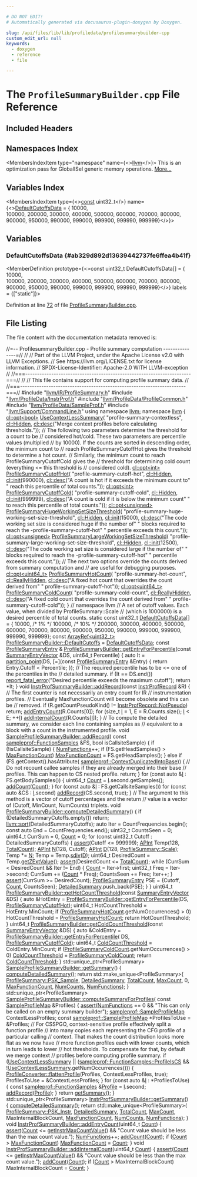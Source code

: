 ```yaml
---

# DO NOT EDIT!
# Automatically generated via docusaurus-plugin-doxygen by Doxygen.

slug: /api/files/lib/lib/profiledata/profilesummarybuilder-cpp
custom_edit_url: null
keywords:
  - doxygen
  - reference
  - file

---
```





# The `ProfileSummaryBuilder.cpp` File Reference

<DoxygenPage pluginConfig={pluginConfig}>



## Included Headers

<IncludesList>
<IncludesListItem
  filePath="llvm/IR/ProfileSummary.h"
  permalink="/docs/api/files/include/include/llvm/include/llvm/ir/profilesummary-h"
  isLocal="true" />
<IncludesListItem
  filePath="llvm/ProfileData/InstrProf.h"
  permalink="/docs/api/files/include/include/llvm/include/llvm/profiledata/instrprof-h"
  isLocal="true" />
<IncludesListItem
  filePath="llvm/ProfileData/ProfileCommon.h"
  permalink="/docs/api/files/include/include/llvm/include/llvm/profiledata/profilecommon-h"
  isLocal="true" />
<IncludesListItem
  filePath="llvm/ProfileData/SampleProf.h"
  permalink="/docs/api/files/include/include/llvm/include/llvm/profiledata/sampleprof-h"
  isLocal="true" />
<IncludesListItem
  filePath="llvm/Support/CommandLine.h"
  permalink="/docs/api/files/include/include/llvm/include/llvm/support/commandline-h"
  isLocal="true" />
</IncludesList>

## Namespaces Index

<MembersIndex>

<MembersIndexItem
  type="namespace"
  name={<><a href="/docs/api/namespaces/llvm">llvm</a></>}>
This is an optimization pass for GlobalISel generic memory operations. <a href="/docs/api/namespaces/llvm/#details">More...</a>
</MembersIndexItem>

</MembersIndex>

## Variables Index

<MembersIndex>

<MembersIndexItem
  type={<><a href="/docs/api/files/lib/lib/target/lib/target/aarch64/aarch64promoteconstant-cpp/#a90f8350fecae261c25be85d38b451bff">const</a> uint32&#95;t</>}
  name={<><a href="#ab329d892d13639442737fe6ffea4b41f">DefaultCutoffsData</a> = &#123;
    10000,  
    100000, 
    200000, 300000, 400000, 500000, 600000, 700000, 800000,
    900000, 950000, 990000, 999000, 999900, 999990, 999999&#125;</>}>
</MembersIndexItem>

</MembersIndex>


<SectionDefinition>

## Variables

### DefaultCutoffsData {#ab329d892d13639442737fe6ffea4b41f}

<MemberDefinition
  prototype={<>const uint32&#95;t DefaultCutoffsData&#91;&#93; = &#123;
    10000,  
    100000, 
    200000, 300000, 400000, 500000, 600000, 700000, 800000,
    900000, 950000, 990000, 999000, 999900, 999990, 999999&#125;</>}
  labels = {["static"]}>

Definition at line <a href="#l00072">72</a> of file <a href="/docs/api/files/lib/lib/profiledata/profilesummarybuilder-cpp">ProfileSummaryBuilder.cpp</a>.
</MemberDefinition>

</SectionDefinition>

## File Listing

The file content with the documentation metadata removed is:

<ProgramListing>

<Link id="l00001" /><CodeLine lineNumber="1"><Highlight kind="comment">//=-- ProfilesummaryBuilder.cpp - Profile summary computation ---------------=//</Highlight><Highlight kind="normal"></Highlight></CodeLine>
<Link id="l00002" /><CodeLine lineNumber="2"><Highlight kind="normal"></Highlight><Highlight kind="comment">//</Highlight><Highlight kind="normal"></Highlight></CodeLine>
<Link id="l00003" /><CodeLine lineNumber="3"><Highlight kind="normal"></Highlight><Highlight kind="comment">// Part of the LLVM Project, under the Apache License v2.0 with LLVM Exceptions.</Highlight><Highlight kind="normal"></Highlight></CodeLine>
<Link id="l00004" /><CodeLine lineNumber="4"><Highlight kind="normal"></Highlight><Highlight kind="comment">// See https://llvm.org/LICENSE.txt for license information.</Highlight><Highlight kind="normal"></Highlight></CodeLine>
<Link id="l00005" /><CodeLine lineNumber="5"><Highlight kind="normal"></Highlight><Highlight kind="comment">// SPDX-License-Identifier: Apache-2.0 WITH LLVM-exception</Highlight><Highlight kind="normal"></Highlight></CodeLine>
<Link id="l00006" /><CodeLine lineNumber="6"><Highlight kind="normal"></Highlight><Highlight kind="comment">//</Highlight><Highlight kind="normal"></Highlight></CodeLine>
<Link id="l00007" /><CodeLine lineNumber="7"><Highlight kind="normal"></Highlight><Highlight kind="comment">//===----------------------------------------------------------------------===//</Highlight><Highlight kind="normal"></Highlight></CodeLine>
<Link id="l00008" /><CodeLine lineNumber="8"><Highlight kind="normal"></Highlight><Highlight kind="comment">//</Highlight><Highlight kind="normal"></Highlight></CodeLine>
<Link id="l00009" /><CodeLine lineNumber="9"><Highlight kind="normal"></Highlight><Highlight kind="comment">// This file contains support for computing profile summary data.</Highlight><Highlight kind="normal"></Highlight></CodeLine>
<Link id="l00010" /><CodeLine lineNumber="10"><Highlight kind="normal"></Highlight><Highlight kind="comment">//</Highlight><Highlight kind="normal"></Highlight></CodeLine>
<Link id="l00011" /><CodeLine lineNumber="11"><Highlight kind="normal"></Highlight><Highlight kind="comment">//===----------------------------------------------------------------------===//</Highlight><Highlight kind="normal"></Highlight></CodeLine>
<Link id="l00012" /><CodeLine lineNumber="12"><Highlight kind="normal"></Highlight></CodeLine>
<Link id="l00013" /><CodeLine lineNumber="13"><Highlight kind="normal"></Highlight><Highlight kind="preprocessor">#include &quot;<a href="/docs/api/files/include/include/llvm/include/llvm/ir/profilesummary-h">llvm/IR/ProfileSummary.h</a>&quot;</Highlight><Highlight kind="normal"></Highlight></CodeLine>
<Link id="l00014" /><CodeLine lineNumber="14"><Highlight kind="normal"></Highlight><Highlight kind="preprocessor">#include &quot;<a href="/docs/api/files/include/include/llvm/include/llvm/profiledata/instrprof-h">llvm/ProfileData/InstrProf.h</a>&quot;</Highlight><Highlight kind="normal"></Highlight></CodeLine>
<Link id="l00015" /><CodeLine lineNumber="15"><Highlight kind="normal"></Highlight><Highlight kind="preprocessor">#include &quot;<a href="/docs/api/files/include/include/llvm/include/llvm/profiledata/profilecommon-h">llvm/ProfileData/ProfileCommon.h</a>&quot;</Highlight><Highlight kind="normal"></Highlight></CodeLine>
<Link id="l00016" /><CodeLine lineNumber="16"><Highlight kind="normal"></Highlight><Highlight kind="preprocessor">#include &quot;<a href="/docs/api/files/include/include/llvm/include/llvm/profiledata/sampleprof-h">llvm/ProfileData/SampleProf.h</a>&quot;</Highlight><Highlight kind="normal"></Highlight></CodeLine>
<Link id="l00017" /><CodeLine lineNumber="17"><Highlight kind="normal"></Highlight><Highlight kind="preprocessor">#include &quot;<a href="/docs/api/files/include/include/llvm/include/llvm/support/commandline-h">llvm/Support/CommandLine.h</a>&quot;</Highlight><Highlight kind="normal"></Highlight></CodeLine>
<Link id="l00018" /><CodeLine lineNumber="18"><Highlight kind="normal"></Highlight></CodeLine>
<Link id="l00019" /><CodeLine lineNumber="19"><Highlight kind="normal"></Highlight><Highlight kind="keyword">using namespace </Highlight><Highlight kind="normal"><a href="/docs/api/namespaces/llvm">llvm</a>;</Highlight></CodeLine>
<Link id="l00020" /><CodeLine lineNumber="20"><Highlight kind="normal"></Highlight></CodeLine>
<Link id="l00021" /><CodeLine lineNumber="21"><Highlight kind="normal"></Highlight><Highlight kind="keyword">namespace </Highlight><Highlight kind="normal"><a href="/docs/api/namespaces/llvm">llvm</a> &#123;</Highlight></CodeLine>
<Link id="l00022" /><CodeLine lineNumber="22" lineLink="/docs/api/namespaces/llvm/#a458fc8fa8cab5ca0d9abc08bf1c6ff89"><Highlight kind="normal"><a href="/docs/api/classes/llvm/cl/opt">cl::opt&lt;bool&gt;</a> <a href="/docs/api/namespaces/llvm/#a37af40e7dd3519c08eae50c32e923b36">UseContextLessSummary</a>(</Highlight></CodeLine>
<Link id="l00023" /><CodeLine lineNumber="23"><Highlight kind="normal">    </Highlight><Highlight kind="stringliteral">&quot;profile-summary-contextless&quot;</Highlight><Highlight kind="normal">, <a href="/docs/api/namespaces/llvm/cl/#a68075925a54790e71ca790e1d4f21a40a263ac008d8d31f13ce460395fc4cf7e6">cl::Hidden</a>,</Highlight></CodeLine>
<Link id="l00024" /><CodeLine lineNumber="24"><Highlight kind="normal">    <a href="/docs/api/structs/llvm/cl/desc">cl::desc</a>(</Highlight><Highlight kind="stringliteral">&quot;Merge context profiles before calculating thresholds.&quot;</Highlight><Highlight kind="normal">));</Highlight></CodeLine>
<Link id="l00025" /><CodeLine lineNumber="25"><Highlight kind="normal"></Highlight></CodeLine>
<Link id="l00026" /><CodeLine lineNumber="26"><Highlight kind="normal"></Highlight><Highlight kind="comment">// The following two parameters determine the threshold for a count to be</Highlight><Highlight kind="normal"></Highlight></CodeLine>
<Link id="l00027" /><CodeLine lineNumber="27"><Highlight kind="normal"></Highlight><Highlight kind="comment">// considered hot/cold. These two parameters are percentile values (multiplied</Highlight><Highlight kind="normal"></Highlight></CodeLine>
<Link id="l00028" /><CodeLine lineNumber="28"><Highlight kind="normal"></Highlight><Highlight kind="comment">// by 10000). If the counts are sorted in descending order, the minimum count to</Highlight><Highlight kind="normal"></Highlight></CodeLine>
<Link id="l00029" /><CodeLine lineNumber="29"><Highlight kind="normal"></Highlight><Highlight kind="comment">// reach ProfileSummaryCutoffHot gives the threshold to determine a hot count.</Highlight><Highlight kind="normal"></Highlight></CodeLine>
<Link id="l00030" /><CodeLine lineNumber="30"><Highlight kind="normal"></Highlight><Highlight kind="comment">// Similarly, the minimum count to reach ProfileSummaryCutoffCold gives the</Highlight><Highlight kind="normal"></Highlight></CodeLine>
<Link id="l00031" /><CodeLine lineNumber="31"><Highlight kind="normal"></Highlight><Highlight kind="comment">// threshold for determining cold count (everything &lt;= this threshold is</Highlight><Highlight kind="normal"></Highlight></CodeLine>
<Link id="l00032" /><CodeLine lineNumber="32"><Highlight kind="normal"></Highlight><Highlight kind="comment">// considered cold).</Highlight><Highlight kind="normal"></Highlight></CodeLine>
<Link id="l00033" /><CodeLine lineNumber="33" lineLink="/docs/api/namespaces/llvm/#a4365f905392c7a19b320a9ab246ef9f1"><Highlight kind="normal"><a href="/docs/api/classes/llvm/cl/opt">cl::opt&lt;int&gt;</a> <a href="/docs/api/namespaces/llvm/#ab8c5449d8525fb94dfca2cde6ae665d9">ProfileSummaryCutoffHot</a>(</Highlight></CodeLine>
<Link id="l00034" /><CodeLine lineNumber="34"><Highlight kind="normal">    </Highlight><Highlight kind="stringliteral">&quot;profile-summary-cutoff-hot&quot;</Highlight><Highlight kind="normal">, <a href="/docs/api/namespaces/llvm/cl/#a68075925a54790e71ca790e1d4f21a40a263ac008d8d31f13ce460395fc4cf7e6">cl::Hidden</a>, <a href="/docs/api/namespaces/llvm/cl/#ac12e6a8f3a1b511f0dee2ed6de0ae806">cl::init</a>(990000),</Highlight></CodeLine>
<Link id="l00035" /><CodeLine lineNumber="35"><Highlight kind="normal">    <a href="/docs/api/structs/llvm/cl/desc">cl::desc</a>(</Highlight><Highlight kind="stringliteral">&quot;A count is hot if it exceeds the minimum count to&quot;</Highlight><Highlight kind="normal"></Highlight></CodeLine>
<Link id="l00036" /><CodeLine lineNumber="36"><Highlight kind="normal">             </Highlight><Highlight kind="stringliteral">&quot; reach this percentile of total counts.&quot;</Highlight><Highlight kind="normal">));</Highlight></CodeLine>
<Link id="l00037" /><CodeLine lineNumber="37"><Highlight kind="normal"></Highlight></CodeLine>
<Link id="l00038" /><CodeLine lineNumber="38" lineLink="/docs/api/namespaces/llvm/#a1c7bdb668781153ca122b4d23e7d1405"><Highlight kind="normal"><a href="/docs/api/classes/llvm/cl/opt">cl::opt&lt;int&gt;</a> <a href="/docs/api/namespaces/llvm/#a9643b788b4bd56054af2148a53cafe0d">ProfileSummaryCutoffCold</a>(</Highlight></CodeLine>
<Link id="l00039" /><CodeLine lineNumber="39"><Highlight kind="normal">    </Highlight><Highlight kind="stringliteral">&quot;profile-summary-cutoff-cold&quot;</Highlight><Highlight kind="normal">, <a href="/docs/api/namespaces/llvm/cl/#a68075925a54790e71ca790e1d4f21a40a263ac008d8d31f13ce460395fc4cf7e6">cl::Hidden</a>, <a href="/docs/api/namespaces/llvm/cl/#ac12e6a8f3a1b511f0dee2ed6de0ae806">cl::init</a>(999999),</Highlight></CodeLine>
<Link id="l00040" /><CodeLine lineNumber="40"><Highlight kind="normal">    <a href="/docs/api/structs/llvm/cl/desc">cl::desc</a>(</Highlight><Highlight kind="stringliteral">&quot;A count is cold if it is below the minimum count&quot;</Highlight><Highlight kind="normal"></Highlight></CodeLine>
<Link id="l00041" /><CodeLine lineNumber="41"><Highlight kind="normal">             </Highlight><Highlight kind="stringliteral">&quot; to reach this percentile of total counts.&quot;</Highlight><Highlight kind="normal">));</Highlight></CodeLine>
<Link id="l00042" /><CodeLine lineNumber="42"><Highlight kind="normal"></Highlight></CodeLine>
<Link id="l00043" /><CodeLine lineNumber="43" lineLink="/docs/api/namespaces/llvm/#a0620022ae5ed9525caf91af8d71c10fa"><Highlight kind="normal"><a href="/docs/api/classes/llvm/cl/opt">cl::opt&lt;unsigned&gt;</a> <a href="/docs/api/namespaces/llvm/#af71f7934acd17c59c5109ec87400c57f">ProfileSummaryHugeWorkingSetSizeThreshold</a>(</Highlight></CodeLine>
<Link id="l00044" /><CodeLine lineNumber="44"><Highlight kind="normal">    </Highlight><Highlight kind="stringliteral">&quot;profile-summary-huge-working-set-size-threshold&quot;</Highlight><Highlight kind="normal">, <a href="/docs/api/namespaces/llvm/cl/#a68075925a54790e71ca790e1d4f21a40a263ac008d8d31f13ce460395fc4cf7e6">cl::Hidden</a>,</Highlight></CodeLine>
<Link id="l00045" /><CodeLine lineNumber="45"><Highlight kind="normal">    <a href="/docs/api/namespaces/llvm/cl/#ac12e6a8f3a1b511f0dee2ed6de0ae806">cl::init</a>(15000),</Highlight></CodeLine>
<Link id="l00046" /><CodeLine lineNumber="46"><Highlight kind="normal">    <a href="/docs/api/structs/llvm/cl/desc">cl::desc</a>(</Highlight><Highlight kind="stringliteral">&quot;The code working set size is considered huge if the number of&quot;</Highlight><Highlight kind="normal"></Highlight></CodeLine>
<Link id="l00047" /><CodeLine lineNumber="47"><Highlight kind="normal">             </Highlight><Highlight kind="stringliteral">&quot; blocks required to reach the -profile-summary-cutoff-hot&quot;</Highlight><Highlight kind="normal"></Highlight></CodeLine>
<Link id="l00048" /><CodeLine lineNumber="48"><Highlight kind="normal">             </Highlight><Highlight kind="stringliteral">&quot; percentile exceeds this count.&quot;</Highlight><Highlight kind="normal">));</Highlight></CodeLine>
<Link id="l00049" /><CodeLine lineNumber="49"><Highlight kind="normal"></Highlight></CodeLine>
<Link id="l00050" /><CodeLine lineNumber="50" lineLink="/docs/api/namespaces/llvm/#a0a61d2f1042f94ad728fcc8cd9ee8574"><Highlight kind="normal"><a href="/docs/api/classes/llvm/cl/opt">cl::opt&lt;unsigned&gt;</a> <a href="/docs/api/namespaces/llvm/#aa2411164bf7e25a140b5c29faa5c1a9f">ProfileSummaryLargeWorkingSetSizeThreshold</a>(</Highlight></CodeLine>
<Link id="l00051" /><CodeLine lineNumber="51"><Highlight kind="normal">    </Highlight><Highlight kind="stringliteral">&quot;profile-summary-large-working-set-size-threshold&quot;</Highlight><Highlight kind="normal">, <a href="/docs/api/namespaces/llvm/cl/#a68075925a54790e71ca790e1d4f21a40a263ac008d8d31f13ce460395fc4cf7e6">cl::Hidden</a>,</Highlight></CodeLine>
<Link id="l00052" /><CodeLine lineNumber="52"><Highlight kind="normal">    <a href="/docs/api/namespaces/llvm/cl/#ac12e6a8f3a1b511f0dee2ed6de0ae806">cl::init</a>(12500),</Highlight></CodeLine>
<Link id="l00053" /><CodeLine lineNumber="53"><Highlight kind="normal">    <a href="/docs/api/structs/llvm/cl/desc">cl::desc</a>(</Highlight><Highlight kind="stringliteral">&quot;The code working set size is considered large if the number of&quot;</Highlight><Highlight kind="normal"></Highlight></CodeLine>
<Link id="l00054" /><CodeLine lineNumber="54"><Highlight kind="normal">             </Highlight><Highlight kind="stringliteral">&quot; blocks required to reach the -profile-summary-cutoff-hot&quot;</Highlight><Highlight kind="normal"></Highlight></CodeLine>
<Link id="l00055" /><CodeLine lineNumber="55"><Highlight kind="normal">             </Highlight><Highlight kind="stringliteral">&quot; percentile exceeds this count.&quot;</Highlight><Highlight kind="normal">));</Highlight></CodeLine>
<Link id="l00056" /><CodeLine lineNumber="56"><Highlight kind="normal"></Highlight></CodeLine>
<Link id="l00057" /><CodeLine lineNumber="57"><Highlight kind="normal"></Highlight><Highlight kind="comment">// The next two options override the counts derived from summary computation and</Highlight><Highlight kind="normal"></Highlight></CodeLine>
<Link id="l00058" /><CodeLine lineNumber="58"><Highlight kind="normal"></Highlight><Highlight kind="comment">// are useful for debugging purposes.</Highlight><Highlight kind="normal"></Highlight></CodeLine>
<Link id="l00059" /><CodeLine lineNumber="59" lineLink="/docs/api/namespaces/llvm/#a0a8bca0c7579ad915dbdb5acd5f7df55"><Highlight kind="normal"><a href="/docs/api/classes/llvm/cl/opt">cl::opt&lt;uint64&#95;t&gt;</a> <a href="/docs/api/namespaces/llvm/#a25ffc729a5833631efdbd68b2b6ba6ff">ProfileSummaryHotCount</a>(</Highlight></CodeLine>
<Link id="l00060" /><CodeLine lineNumber="60"><Highlight kind="normal">    </Highlight><Highlight kind="stringliteral">&quot;profile-summary-hot-count&quot;</Highlight><Highlight kind="normal">, <a href="/docs/api/namespaces/llvm/cl/#a68075925a54790e71ca790e1d4f21a40ab81f279502bb9ca74e6629cfb62844be">cl::ReallyHidden</a>,</Highlight></CodeLine>
<Link id="l00061" /><CodeLine lineNumber="61"><Highlight kind="normal">    <a href="/docs/api/structs/llvm/cl/desc">cl::desc</a>(</Highlight><Highlight kind="stringliteral">&quot;A fixed hot count that overrides the count derived from&quot;</Highlight><Highlight kind="normal"></Highlight></CodeLine>
<Link id="l00062" /><CodeLine lineNumber="62"><Highlight kind="normal">             </Highlight><Highlight kind="stringliteral">&quot; profile-summary-cutoff-hot&quot;</Highlight><Highlight kind="normal">));</Highlight></CodeLine>
<Link id="l00063" /><CodeLine lineNumber="63"><Highlight kind="normal"></Highlight></CodeLine>
<Link id="l00064" /><CodeLine lineNumber="64" lineLink="/docs/api/namespaces/llvm/#a9af41f1f40ccb35992504a54147c7f78"><Highlight kind="normal"><a href="/docs/api/classes/llvm/cl/opt">cl::opt&lt;uint64&#95;t&gt;</a> <a href="/docs/api/namespaces/llvm/#a44e9929ed54f9a66fca59802c657c629">ProfileSummaryColdCount</a>(</Highlight></CodeLine>
<Link id="l00065" /><CodeLine lineNumber="65"><Highlight kind="normal">    </Highlight><Highlight kind="stringliteral">&quot;profile-summary-cold-count&quot;</Highlight><Highlight kind="normal">, <a href="/docs/api/namespaces/llvm/cl/#a68075925a54790e71ca790e1d4f21a40ab81f279502bb9ca74e6629cfb62844be">cl::ReallyHidden</a>,</Highlight></CodeLine>
<Link id="l00066" /><CodeLine lineNumber="66"><Highlight kind="normal">    <a href="/docs/api/structs/llvm/cl/desc">cl::desc</a>(</Highlight><Highlight kind="stringliteral">&quot;A fixed cold count that overrides the count derived from&quot;</Highlight><Highlight kind="normal"></Highlight></CodeLine>
<Link id="l00067" /><CodeLine lineNumber="67"><Highlight kind="normal">             </Highlight><Highlight kind="stringliteral">&quot; profile-summary-cutoff-cold&quot;</Highlight><Highlight kind="normal">));</Highlight></CodeLine>
<Link id="l00068" /><CodeLine lineNumber="68"><Highlight kind="normal">&#125; </Highlight><Highlight kind="comment">// namespace llvm</Highlight><Highlight kind="normal"></Highlight></CodeLine>
<Link id="l00069" /><CodeLine lineNumber="69"><Highlight kind="normal"></Highlight></CodeLine>
<Link id="l00070" /><CodeLine lineNumber="70"><Highlight kind="normal"></Highlight><Highlight kind="comment">// A set of cutoff values. Each value, when divided by ProfileSummary::Scale</Highlight><Highlight kind="normal"></Highlight></CodeLine>
<Link id="l00071" /><CodeLine lineNumber="71"><Highlight kind="normal"></Highlight><Highlight kind="comment">// (which is 1000000) is a desired percentile of total counts.</Highlight><Highlight kind="normal"></Highlight></CodeLine>
<Link id="l00072" /><CodeLine lineNumber="72" lineLink="#ab329d892d13639442737fe6ffea4b41f"><Highlight kind="normal"></Highlight><Highlight kind="keyword">static</Highlight><Highlight kind="normal"> </Highlight><Highlight kind="keyword">const</Highlight><Highlight kind="normal"> uint32&#95;t <a href="#ab329d892d13639442737fe6ffea4b41f">DefaultCutoffsData</a>&#91;&#93; = &#123;</Highlight></CodeLine>
<Link id="l00073" /><CodeLine lineNumber="73"><Highlight kind="normal">    10000,  </Highlight><Highlight kind="comment">/&#42;  1% &#42;/</Highlight><Highlight kind="normal"></Highlight></CodeLine>
<Link id="l00074" /><CodeLine lineNumber="74"><Highlight kind="normal">    100000, </Highlight><Highlight kind="comment">/&#42; 10% &#42;/</Highlight><Highlight kind="normal"></Highlight></CodeLine>
<Link id="l00075" /><CodeLine lineNumber="75"><Highlight kind="normal">    200000, 300000, 400000, 500000, 600000, 700000, 800000,</Highlight></CodeLine>
<Link id="l00076" /><CodeLine lineNumber="76"><Highlight kind="normal">    900000, 950000, 990000, 999000, 999900, 999990, 999999&#125;;</Highlight></CodeLine>
<Link id="l00077" /><CodeLine lineNumber="77"><Highlight kind="normal"></Highlight><Highlight kind="keyword">const</Highlight><Highlight kind="normal"> <a href="/docs/api/classes/llvm/arrayref">ArrayRef&lt;uint32&#95;t&gt;</a> <a href="/docs/api/classes/llvm/profilesummarybuilder/#a9b2e51220aabb88a132d3bc8fbdf5a66">ProfileSummaryBuilder::DefaultCutoffs</a> =</Highlight></CodeLine>
<Link id="l00078" /><CodeLine lineNumber="78"><Highlight kind="normal">    <a href="#ab329d892d13639442737fe6ffea4b41f">DefaultCutoffsData</a>;</Highlight></CodeLine>
<Link id="l00079" /><CodeLine lineNumber="79"><Highlight kind="normal"></Highlight></CodeLine>
<Link id="l00080" /><CodeLine lineNumber="80"><Highlight kind="normal"></Highlight><Highlight kind="keyword">const</Highlight><Highlight kind="normal"> <a href="/docs/api/structs/llvm/profilesummaryentry">ProfileSummaryEntry</a> &amp;</Highlight></CodeLine>
<Link id="l00081" /><CodeLine lineNumber="81" lineLink="/docs/api/classes/llvm/profilesummarybuilder/#a2dfdd1a19e144d5bda3e85eed520c036"><Highlight kind="normal"><a href="/docs/api/classes/llvm/profilesummarybuilder/#a2dfdd1a19e144d5bda3e85eed520c036">ProfileSummaryBuilder::getEntryForPercentile</a>(</Highlight><Highlight kind="keyword">const</Highlight><Highlight kind="normal"> <a href="/docs/api/namespaces/llvm/#ad9c07a9deae5d8875d689410d756168d">SummaryEntryVector</a> &amp;DS,</Highlight></CodeLine>
<Link id="l00082" /><CodeLine lineNumber="82"><Highlight kind="normal">                                             uint64&#95;t Percentile) &#123;</Highlight></CodeLine>
<Link id="l00083" /><CodeLine lineNumber="83"><Highlight kind="normal">  </Highlight><Highlight kind="keyword">auto</Highlight><Highlight kind="normal"> It = <a href="/docs/api/namespaces/llvm/#a327a399b9f6ef414a29ddeffba934d26">partition&#95;point</a>(DS, &#91;=&#93;(</Highlight><Highlight kind="keyword">const</Highlight><Highlight kind="normal"> <a href="/docs/api/structs/llvm/profilesummaryentry">ProfileSummaryEntry</a> &amp;Entry) &#123;</Highlight></CodeLine>
<Link id="l00084" /><CodeLine lineNumber="84"><Highlight kind="normal">    </Highlight><Highlight kind="keywordflow">return</Highlight><Highlight kind="normal"> Entry.Cutoff &lt; Percentile;</Highlight></CodeLine>
<Link id="l00085" /><CodeLine lineNumber="85"><Highlight kind="normal">  &#125;);</Highlight></CodeLine>
<Link id="l00086" /><CodeLine lineNumber="86"><Highlight kind="normal">  </Highlight><Highlight kind="comment">// The required percentile has to be &lt;= one of the percentiles in the</Highlight><Highlight kind="normal"></Highlight></CodeLine>
<Link id="l00087" /><CodeLine lineNumber="87"><Highlight kind="normal">  </Highlight><Highlight kind="comment">// detailed summary.</Highlight><Highlight kind="normal"></Highlight></CodeLine>
<Link id="l00088" /><CodeLine lineNumber="88"><Highlight kind="normal">  </Highlight><Highlight kind="keywordflow">if</Highlight><Highlight kind="normal"> (It == DS.end())</Highlight></CodeLine>
<Link id="l00089" /><CodeLine lineNumber="89"><Highlight kind="normal">    <a href="/docs/api/namespaces/llvm/#a7f2a3d4dcfee70225988aec53ff1e173">report&#95;fatal&#95;error</a>(</Highlight><Highlight kind="stringliteral">&quot;Desired percentile exceeds the maximum cutoff&quot;</Highlight><Highlight kind="normal">);</Highlight></CodeLine>
<Link id="l00090" /><CodeLine lineNumber="90"><Highlight kind="normal">  </Highlight><Highlight kind="keywordflow">return</Highlight><Highlight kind="normal"> &#42;It;</Highlight></CodeLine>
<Link id="l00091" /><CodeLine lineNumber="91"><Highlight kind="normal">&#125;</Highlight></CodeLine>
<Link id="l00092" /><CodeLine lineNumber="92"><Highlight kind="normal"></Highlight></CodeLine>
<Link id="l00093" /><CodeLine lineNumber="93" lineLink="/docs/api/classes/llvm/instrprofsummarybuilder/#aa99a638f9bdb5ab1005ba66d099cbd44"><Highlight kind="normal"></Highlight><Highlight kind="keywordtype">void</Highlight><Highlight kind="normal"> <a href="/docs/api/classes/llvm/instrprofsummarybuilder/#aa99a638f9bdb5ab1005ba66d099cbd44">InstrProfSummaryBuilder::addRecord</a>(</Highlight><Highlight kind="keyword">const</Highlight><Highlight kind="normal"> <a href="/docs/api/structs/llvm/instrprofrecord">InstrProfRecord</a> &amp;R) &#123;</Highlight></CodeLine>
<Link id="l00094" /><CodeLine lineNumber="94"><Highlight kind="normal">  </Highlight><Highlight kind="comment">// The first counter is not necessarily an entry count for IR</Highlight><Highlight kind="normal"></Highlight></CodeLine>
<Link id="l00095" /><CodeLine lineNumber="95"><Highlight kind="normal">  </Highlight><Highlight kind="comment">// instrumentation profiles.</Highlight><Highlight kind="normal"></Highlight></CodeLine>
<Link id="l00096" /><CodeLine lineNumber="96"><Highlight kind="normal">  </Highlight><Highlight kind="comment">// Eventually MaxFunctionCount will become obsolete and this can be</Highlight><Highlight kind="normal"></Highlight></CodeLine>
<Link id="l00097" /><CodeLine lineNumber="97"><Highlight kind="normal">  </Highlight><Highlight kind="comment">// removed.</Highlight><Highlight kind="normal"></Highlight></CodeLine>
<Link id="l00098" /><CodeLine lineNumber="98"><Highlight kind="normal"></Highlight></CodeLine>
<Link id="l00099" /><CodeLine lineNumber="99"><Highlight kind="normal">  </Highlight><Highlight kind="keywordflow">if</Highlight><Highlight kind="normal"> (R.getCountPseudoKind() != <a href="/docs/api/structs/llvm/instrprofrecord/#a69bdbaedb4ae6b233e5eccac5ebc2d77ac46600297a1a6f13ed709e33fcc7ae4e">InstrProfRecord::NotPseudo</a>)</Highlight></CodeLine>
<Link id="l00100" /><CodeLine lineNumber="100"><Highlight kind="normal">    </Highlight><Highlight kind="keywordflow">return</Highlight><Highlight kind="normal">;</Highlight></CodeLine>
<Link id="l00101" /><CodeLine lineNumber="101"><Highlight kind="normal"></Highlight></CodeLine>
<Link id="l00102" /><CodeLine lineNumber="102"><Highlight kind="normal">  <a href="/docs/api/classes/llvm/instrprofsummarybuilder/#ad877eb5253ae859efe7aef03e4c54e55">addEntryCount</a>(R.Counts&#91;0&#93;);</Highlight></CodeLine>
<Link id="l00103" /><CodeLine lineNumber="103"><Highlight kind="normal">  </Highlight><Highlight kind="keywordflow">for</Highlight><Highlight kind="normal"> (</Highlight><Highlight kind="keywordtype">size&#95;t</Highlight><Highlight kind="normal"> <a href="/docs/api/files/lib/lib/support/md5-cpp/#ac0eafdc9ee161b71e7af98af736952fd">I</a> = 1, E = R.Counts.size(); <a href="/docs/api/files/lib/lib/support/md5-cpp/#ac0eafdc9ee161b71e7af98af736952fd">I</a> &lt; E; ++<a href="/docs/api/files/lib/lib/support/md5-cpp/#ac0eafdc9ee161b71e7af98af736952fd">I</a>)</Highlight></CodeLine>
<Link id="l00104" /><CodeLine lineNumber="104"><Highlight kind="normal">    <a href="/docs/api/classes/llvm/instrprofsummarybuilder/#a2002e9c0d71251ac2410f38173a383ca">addInternalCount</a>(R.Counts&#91;<a href="/docs/api/files/lib/lib/support/md5-cpp/#ac0eafdc9ee161b71e7af98af736952fd">I</a>&#93;);</Highlight></CodeLine>
<Link id="l00105" /><CodeLine lineNumber="105"><Highlight kind="normal">&#125;</Highlight></CodeLine>
<Link id="l00106" /><CodeLine lineNumber="106"><Highlight kind="normal"></Highlight></CodeLine>
<Link id="l00107" /><CodeLine lineNumber="107"><Highlight kind="normal"></Highlight><Highlight kind="comment">// To compute the detailed summary, we consider each line containing samples as</Highlight><Highlight kind="normal"></Highlight></CodeLine>
<Link id="l00108" /><CodeLine lineNumber="108"><Highlight kind="normal"></Highlight><Highlight kind="comment">// equivalent to a block with a count in the instrumented profile.</Highlight><Highlight kind="normal"></Highlight></CodeLine>
<Link id="l00109" /><CodeLine lineNumber="109" lineLink="/docs/api/classes/llvm/sampleprofilesummarybuilder/#ab20d61c84972c3e0c411adb569076d78"><Highlight kind="normal"></Highlight><Highlight kind="keywordtype">void</Highlight><Highlight kind="normal"> <a href="/docs/api/classes/llvm/sampleprofilesummarybuilder/#ab20d61c84972c3e0c411adb569076d78">SampleProfileSummaryBuilder::addRecord</a>(</Highlight></CodeLine>
<Link id="l00110" /><CodeLine lineNumber="110"><Highlight kind="normal">    </Highlight><Highlight kind="keyword">const</Highlight><Highlight kind="normal"> <a href="/docs/api/classes/llvm/sampleprof/functionsamples">sampleprof::FunctionSamples</a> &amp;FS, </Highlight><Highlight kind="keywordtype">bool</Highlight><Highlight kind="normal"> isCallsiteSample) &#123;</Highlight></CodeLine>
<Link id="l00111" /><CodeLine lineNumber="111"><Highlight kind="normal">  </Highlight><Highlight kind="keywordflow">if</Highlight><Highlight kind="normal"> (!isCallsiteSample) &#123;</Highlight></CodeLine>
<Link id="l00112" /><CodeLine lineNumber="112"><Highlight kind="normal">    <a href="/docs/api/classes/llvm/profilesummarybuilder/#ac145bd9c0722766b91ad79062cb1028f">NumFunctions</a>++;</Highlight></CodeLine>
<Link id="l00113" /><CodeLine lineNumber="113"><Highlight kind="normal">    </Highlight><Highlight kind="keywordflow">if</Highlight><Highlight kind="normal"> (FS.getHeadSamples() &gt; <a href="/docs/api/classes/llvm/profilesummarybuilder/#a72a11c11194d7fa532931fa9421c7021">MaxFunctionCount</a>)</Highlight></CodeLine>
<Link id="l00114" /><CodeLine lineNumber="114"><Highlight kind="normal">      <a href="/docs/api/classes/llvm/profilesummarybuilder/#a72a11c11194d7fa532931fa9421c7021">MaxFunctionCount</a> = FS.getHeadSamples();</Highlight></CodeLine>
<Link id="l00115" /><CodeLine lineNumber="115"><Highlight kind="normal">  &#125; </Highlight><Highlight kind="keywordflow">else</Highlight><Highlight kind="normal"> </Highlight><Highlight kind="keywordflow">if</Highlight><Highlight kind="normal"> (FS.getContext().hasAttribute(</Highlight></CodeLine>
<Link id="l00116" /><CodeLine lineNumber="116"><Highlight kind="normal">                 <a href="/docs/api/namespaces/llvm/sampleprof/#a9c9cec0dc85381494fb418ae0e88a40fa2ccdadcef66b2fc9b3f0fe60045c32c8">sampleprof::ContextDuplicatedIntoBase</a>)) &#123;</Highlight></CodeLine>
<Link id="l00117" /><CodeLine lineNumber="117"><Highlight kind="normal">    </Highlight><Highlight kind="comment">// Do not recount callee samples if they are already merged into their base</Highlight><Highlight kind="normal"></Highlight></CodeLine>
<Link id="l00118" /><CodeLine lineNumber="118"><Highlight kind="normal">    </Highlight><Highlight kind="comment">// profiles. This can happen to CS nested profile.</Highlight><Highlight kind="normal"></Highlight></CodeLine>
<Link id="l00119" /><CodeLine lineNumber="119"><Highlight kind="normal">    </Highlight><Highlight kind="keywordflow">return</Highlight><Highlight kind="normal">;</Highlight></CodeLine>
<Link id="l00120" /><CodeLine lineNumber="120"><Highlight kind="normal">  &#125;</Highlight></CodeLine>
<Link id="l00121" /><CodeLine lineNumber="121"><Highlight kind="normal"></Highlight></CodeLine>
<Link id="l00122" /><CodeLine lineNumber="122"><Highlight kind="normal">  </Highlight><Highlight kind="keywordflow">for</Highlight><Highlight kind="normal"> (</Highlight><Highlight kind="keyword">const</Highlight><Highlight kind="normal"> </Highlight><Highlight kind="keyword">auto</Highlight><Highlight kind="normal"> &amp;<a href="/docs/api/files/lib/lib/support/md5-cpp/#ac0eafdc9ee161b71e7af98af736952fd">I</a> : FS.getBodySamples()) &#123;</Highlight></CodeLine>
<Link id="l00123" /><CodeLine lineNumber="123"><Highlight kind="normal">    uint64&#95;t <a href="/docs/api/namespaces/llvm/#a845e08be4b0320d66901a66b0c0e9509">Count</a> = <a href="/docs/api/files/lib/lib/support/md5-cpp/#ac0eafdc9ee161b71e7af98af736952fd">I</a>.second.getSamples();</Highlight></CodeLine>
<Link id="l00124" /><CodeLine lineNumber="124"><Highlight kind="normal">      <a href="/docs/api/classes/llvm/profilesummarybuilder/#a28089a7d5a36c764dfe33f9f44b47d87">addCount</a>(<a href="/docs/api/namespaces/llvm/#a845e08be4b0320d66901a66b0c0e9509">Count</a>);</Highlight></CodeLine>
<Link id="l00125" /><CodeLine lineNumber="125"><Highlight kind="normal">  &#125;</Highlight></CodeLine>
<Link id="l00126" /><CodeLine lineNumber="126"><Highlight kind="normal">  </Highlight><Highlight kind="keywordflow">for</Highlight><Highlight kind="normal"> (</Highlight><Highlight kind="keyword">const</Highlight><Highlight kind="normal"> </Highlight><Highlight kind="keyword">auto</Highlight><Highlight kind="normal"> &amp;<a href="/docs/api/files/lib/lib/support/md5-cpp/#ac0eafdc9ee161b71e7af98af736952fd">I</a> : FS.getCallsiteSamples())</Highlight></CodeLine>
<Link id="l00127" /><CodeLine lineNumber="127"><Highlight kind="normal">    </Highlight><Highlight kind="keywordflow">for</Highlight><Highlight kind="normal"> (</Highlight><Highlight kind="keyword">const</Highlight><Highlight kind="normal"> </Highlight><Highlight kind="keyword">auto</Highlight><Highlight kind="normal"> &amp;CS : <a href="/docs/api/files/lib/lib/support/md5-cpp/#ac0eafdc9ee161b71e7af98af736952fd">I</a>.second)</Highlight></CodeLine>
<Link id="l00128" /><CodeLine lineNumber="128"><Highlight kind="normal">      <a href="/docs/api/classes/llvm/sampleprofilesummarybuilder/#ab20d61c84972c3e0c411adb569076d78">addRecord</a>(CS.second, </Highlight><Highlight kind="keyword">true</Highlight><Highlight kind="normal">);</Highlight></CodeLine>
<Link id="l00129" /><CodeLine lineNumber="129"><Highlight kind="normal">&#125;</Highlight></CodeLine>
<Link id="l00130" /><CodeLine lineNumber="130"><Highlight kind="normal"></Highlight></CodeLine>
<Link id="l00131" /><CodeLine lineNumber="131"><Highlight kind="normal"></Highlight><Highlight kind="comment">// The argument to this method is a vector of cutoff percentages and the return</Highlight><Highlight kind="normal"></Highlight></CodeLine>
<Link id="l00132" /><CodeLine lineNumber="132"><Highlight kind="normal"></Highlight><Highlight kind="comment">// value is a vector of (Cutoff, MinCount, NumCounts) triplets.</Highlight><Highlight kind="normal"></Highlight></CodeLine>
<Link id="l00133" /><CodeLine lineNumber="133" lineLink="/docs/api/classes/llvm/profilesummarybuilder/#a0cf99f7dc09e330137cb10a3a42c12b3"><Highlight kind="normal"></Highlight><Highlight kind="keywordtype">void</Highlight><Highlight kind="normal"> <a href="/docs/api/classes/llvm/profilesummarybuilder/#a0cf99f7dc09e330137cb10a3a42c12b3">ProfileSummaryBuilder::computeDetailedSummary</a>() &#123;</Highlight></CodeLine>
<Link id="l00134" /><CodeLine lineNumber="134"><Highlight kind="normal">  </Highlight><Highlight kind="keywordflow">if</Highlight><Highlight kind="normal"> (DetailedSummaryCutoffs.empty())</Highlight></CodeLine>
<Link id="l00135" /><CodeLine lineNumber="135"><Highlight kind="normal">    </Highlight><Highlight kind="keywordflow">return</Highlight><Highlight kind="normal">;</Highlight></CodeLine>
<Link id="l00136" /><CodeLine lineNumber="136"><Highlight kind="normal">  <a href="/docs/api/namespaces/llvm/#a74cdbd1e4f731e7d7cd83461b8b1de0b">llvm::sort</a>(DetailedSummaryCutoffs);</Highlight></CodeLine>
<Link id="l00137" /><CodeLine lineNumber="137"><Highlight kind="normal">  </Highlight><Highlight kind="keyword">auto</Highlight><Highlight kind="normal"> Iter = CountFrequencies.begin();</Highlight></CodeLine>
<Link id="l00138" /><CodeLine lineNumber="138"><Highlight kind="normal">  </Highlight><Highlight kind="keyword">const</Highlight><Highlight kind="normal"> </Highlight><Highlight kind="keyword">auto</Highlight><Highlight kind="normal"> End = CountFrequencies.end();</Highlight></CodeLine>
<Link id="l00139" /><CodeLine lineNumber="139"><Highlight kind="normal"></Highlight></CodeLine>
<Link id="l00140" /><CodeLine lineNumber="140"><Highlight kind="normal">  uint32&#95;t CountsSeen = 0;</Highlight></CodeLine>
<Link id="l00141" /><CodeLine lineNumber="141"><Highlight kind="normal">  uint64&#95;t CurrSum = 0, <a href="/docs/api/namespaces/llvm/#a845e08be4b0320d66901a66b0c0e9509">Count</a> = 0;</Highlight></CodeLine>
<Link id="l00142" /><CodeLine lineNumber="142"><Highlight kind="normal"></Highlight></CodeLine>
<Link id="l00143" /><CodeLine lineNumber="143"><Highlight kind="normal">  </Highlight><Highlight kind="keywordflow">for</Highlight><Highlight kind="normal"> (</Highlight><Highlight kind="keyword">const</Highlight><Highlight kind="normal"> uint32&#95;t Cutoff : DetailedSummaryCutoffs) &#123;</Highlight></CodeLine>
<Link id="l00144" /><CodeLine lineNumber="144"><Highlight kind="normal">    <a href="/docs/api/files/lib/lib/target/lib/target/amdgpu/silowercontrolflow-cpp/#a4868c5d81c5ccc98c47aeab6244346a0">assert</a>(Cutoff &lt;= 999999);</Highlight></CodeLine>
<Link id="l00145" /><CodeLine lineNumber="145"><Highlight kind="normal">    <a href="/docs/api/classes/llvm/apint">APInt</a> Temp(128, <a href="/docs/api/classes/llvm/profilesummarybuilder/#a9f4b516c5122d851880c9e1f2cf59520">TotalCount</a>);</Highlight></CodeLine>
<Link id="l00146" /><CodeLine lineNumber="146"><Highlight kind="normal">    <a href="/docs/api/classes/llvm/apint">APInt</a> <a href="/docs/api/files/lib/lib/support/regcomp-c/#a0240ac851181b84ac374872dc5434ee4">N</a>(128, Cutoff);</Highlight></CodeLine>
<Link id="l00147" /><CodeLine lineNumber="147"><Highlight kind="normal">    <a href="/docs/api/classes/llvm/apint">APInt</a> <a href="/docs/api/files/lib/lib/ir/builtingcs-cpp/#a6a9f043784cf87001c84980afa76da82">D</a>(128, <a href="/docs/api/classes/llvm/profilesummary/#a7e1c8033e8518dd3ff895fd106bc75e1">ProfileSummary::Scale</a>);</Highlight></CodeLine>
<Link id="l00148" /><CodeLine lineNumber="148"><Highlight kind="normal">    Temp &#42;= <a href="/docs/api/files/lib/lib/support/regcomp-c/#a0240ac851181b84ac374872dc5434ee4">N</a>;</Highlight></CodeLine>
<Link id="l00149" /><CodeLine lineNumber="149"><Highlight kind="normal">    Temp = Temp.<a href="/docs/api/classes/llvm/apint/#a71f7f6e3a4774296efc7274196a74793">sdiv</a>(<a href="/docs/api/files/lib/lib/ir/builtingcs-cpp/#a6a9f043784cf87001c84980afa76da82">D</a>);</Highlight></CodeLine>
<Link id="l00150" /><CodeLine lineNumber="150"><Highlight kind="normal">    uint64&#95;t DesiredCount = Temp.<a href="/docs/api/classes/llvm/apint/#a217e0207d9cc8e046c2dccbf0e4bb198">getZExtValue</a>();</Highlight></CodeLine>
<Link id="l00151" /><CodeLine lineNumber="151"><Highlight kind="normal">    <a href="/docs/api/files/lib/lib/target/lib/target/amdgpu/silowercontrolflow-cpp/#a4868c5d81c5ccc98c47aeab6244346a0">assert</a>(DesiredCount &lt;= <a href="/docs/api/classes/llvm/profilesummarybuilder/#a9f4b516c5122d851880c9e1f2cf59520">TotalCount</a>);</Highlight></CodeLine>
<Link id="l00152" /><CodeLine lineNumber="152"><Highlight kind="normal">    </Highlight><Highlight kind="keywordflow">while</Highlight><Highlight kind="normal"> (CurrSum &lt; DesiredCount &amp;&amp; Iter != End) &#123;</Highlight></CodeLine>
<Link id="l00153" /><CodeLine lineNumber="153"><Highlight kind="normal">      <a href="/docs/api/namespaces/llvm/#a845e08be4b0320d66901a66b0c0e9509">Count</a> = Iter-&gt;first;</Highlight></CodeLine>
<Link id="l00154" /><CodeLine lineNumber="154"><Highlight kind="normal">      uint32&#95;t Freq = Iter-&gt;second;</Highlight></CodeLine>
<Link id="l00155" /><CodeLine lineNumber="155"><Highlight kind="normal">      CurrSum += (<a href="/docs/api/namespaces/llvm/#a845e08be4b0320d66901a66b0c0e9509">Count</a> &#42; Freq);</Highlight></CodeLine>
<Link id="l00156" /><CodeLine lineNumber="156"><Highlight kind="normal">      CountsSeen += Freq;</Highlight></CodeLine>
<Link id="l00157" /><CodeLine lineNumber="157"><Highlight kind="normal">      Iter++;</Highlight></CodeLine>
<Link id="l00158" /><CodeLine lineNumber="158"><Highlight kind="normal">    &#125;</Highlight></CodeLine>
<Link id="l00159" /><CodeLine lineNumber="159"><Highlight kind="normal">    <a href="/docs/api/files/lib/lib/target/lib/target/amdgpu/silowercontrolflow-cpp/#a4868c5d81c5ccc98c47aeab6244346a0">assert</a>(CurrSum &gt;= DesiredCount);</Highlight></CodeLine>
<Link id="l00160" /><CodeLine lineNumber="160"><Highlight kind="normal">    <a href="/docs/api/structs/llvm/profilesummaryentry">ProfileSummaryEntry</a> PSE = &#123;Cutoff, <a href="/docs/api/namespaces/llvm/#a845e08be4b0320d66901a66b0c0e9509">Count</a>, CountsSeen&#125;;</Highlight></CodeLine>
<Link id="l00161" /><CodeLine lineNumber="161"><Highlight kind="normal">    <a href="/docs/api/classes/llvm/profilesummarybuilder/#ad028b48e4b5b572a4d192042c467ac80">DetailedSummary</a>.push&#95;back(PSE);</Highlight></CodeLine>
<Link id="l00162" /><CodeLine lineNumber="162"><Highlight kind="normal">  &#125;</Highlight></CodeLine>
<Link id="l00163" /><CodeLine lineNumber="163"><Highlight kind="normal">&#125;</Highlight></CodeLine>
<Link id="l00164" /><CodeLine lineNumber="164"><Highlight kind="normal"></Highlight></CodeLine>
<Link id="l00165" /><CodeLine lineNumber="165"><Highlight kind="normal">uint64&#95;t</Highlight></CodeLine>
<Link id="l00166" /><CodeLine lineNumber="166" lineLink="/docs/api/classes/llvm/profilesummarybuilder/#ad9f81ccf878be56999d549123f628a9a"><Highlight kind="normal"><a href="/docs/api/classes/llvm/profilesummarybuilder/#ad9f81ccf878be56999d549123f628a9a">ProfileSummaryBuilder::getHotCountThreshold</a>(</Highlight><Highlight kind="keyword">const</Highlight><Highlight kind="normal"> <a href="/docs/api/namespaces/llvm/#ad9c07a9deae5d8875d689410d756168d">SummaryEntryVector</a> &amp;DS) &#123;</Highlight></CodeLine>
<Link id="l00167" /><CodeLine lineNumber="167"><Highlight kind="normal">  </Highlight><Highlight kind="keyword">auto</Highlight><Highlight kind="normal"> &amp;HotEntry =</Highlight></CodeLine>
<Link id="l00168" /><CodeLine lineNumber="168"><Highlight kind="normal">      <a href="/docs/api/classes/llvm/profilesummarybuilder/#a2dfdd1a19e144d5bda3e85eed520c036">ProfileSummaryBuilder::getEntryForPercentile</a>(DS, <a href="/docs/api/namespaces/llvm/#ab8c5449d8525fb94dfca2cde6ae665d9">ProfileSummaryCutoffHot</a>);</Highlight></CodeLine>
<Link id="l00169" /><CodeLine lineNumber="169"><Highlight kind="normal">  uint64&#95;t HotCountThreshold = HotEntry.MinCount;</Highlight></CodeLine>
<Link id="l00170" /><CodeLine lineNumber="170"><Highlight kind="normal">  </Highlight><Highlight kind="keywordflow">if</Highlight><Highlight kind="normal"> (<a href="/docs/api/namespaces/llvm/#a25ffc729a5833631efdbd68b2b6ba6ff">ProfileSummaryHotCount</a>.getNumOccurrences() &gt; 0)</Highlight></CodeLine>
<Link id="l00171" /><CodeLine lineNumber="171"><Highlight kind="normal">    HotCountThreshold = <a href="/docs/api/namespaces/llvm/#a25ffc729a5833631efdbd68b2b6ba6ff">ProfileSummaryHotCount</a>;</Highlight></CodeLine>
<Link id="l00172" /><CodeLine lineNumber="172"><Highlight kind="normal">  </Highlight><Highlight kind="keywordflow">return</Highlight><Highlight kind="normal"> HotCountThreshold;</Highlight></CodeLine>
<Link id="l00173" /><CodeLine lineNumber="173"><Highlight kind="normal">&#125;</Highlight></CodeLine>
<Link id="l00174" /><CodeLine lineNumber="174"><Highlight kind="normal"></Highlight></CodeLine>
<Link id="l00175" /><CodeLine lineNumber="175"><Highlight kind="normal">uint64&#95;t</Highlight></CodeLine>
<Link id="l00176" /><CodeLine lineNumber="176" lineLink="/docs/api/classes/llvm/profilesummarybuilder/#ada15196a850a1aba577e73e5f29b14d9"><Highlight kind="normal"><a href="/docs/api/classes/llvm/profilesummarybuilder/#ada15196a850a1aba577e73e5f29b14d9">ProfileSummaryBuilder::getColdCountThreshold</a>(</Highlight><Highlight kind="keyword">const</Highlight><Highlight kind="normal"> <a href="/docs/api/namespaces/llvm/#ad9c07a9deae5d8875d689410d756168d">SummaryEntryVector</a> &amp;DS) &#123;</Highlight></CodeLine>
<Link id="l00177" /><CodeLine lineNumber="177"><Highlight kind="normal">  </Highlight><Highlight kind="keyword">auto</Highlight><Highlight kind="normal"> &amp;ColdEntry = <a href="/docs/api/classes/llvm/profilesummarybuilder/#a2dfdd1a19e144d5bda3e85eed520c036">ProfileSummaryBuilder::getEntryForPercentile</a>(</Highlight></CodeLine>
<Link id="l00178" /><CodeLine lineNumber="178"><Highlight kind="normal">      DS, <a href="/docs/api/namespaces/llvm/#a9643b788b4bd56054af2148a53cafe0d">ProfileSummaryCutoffCold</a>);</Highlight></CodeLine>
<Link id="l00179" /><CodeLine lineNumber="179"><Highlight kind="normal">  uint64&#95;t <a href="/docs/api/files/lib/lib/codegen/machinefunctionsplitter-cpp/#a17e9acf4f2e3f412e4af1da184beac9a">ColdCountThreshold</a> = ColdEntry.MinCount;</Highlight></CodeLine>
<Link id="l00180" /><CodeLine lineNumber="180"><Highlight kind="normal">  </Highlight><Highlight kind="keywordflow">if</Highlight><Highlight kind="normal"> (<a href="/docs/api/namespaces/llvm/#a44e9929ed54f9a66fca59802c657c629">ProfileSummaryColdCount</a>.getNumOccurrences() &gt; 0)</Highlight></CodeLine>
<Link id="l00181" /><CodeLine lineNumber="181"><Highlight kind="normal">    <a href="/docs/api/files/lib/lib/codegen/machinefunctionsplitter-cpp/#a17e9acf4f2e3f412e4af1da184beac9a">ColdCountThreshold</a> = <a href="/docs/api/namespaces/llvm/#a44e9929ed54f9a66fca59802c657c629">ProfileSummaryColdCount</a>;</Highlight></CodeLine>
<Link id="l00182" /><CodeLine lineNumber="182"><Highlight kind="normal">  </Highlight><Highlight kind="keywordflow">return</Highlight><Highlight kind="normal"> <a href="/docs/api/files/lib/lib/codegen/machinefunctionsplitter-cpp/#a17e9acf4f2e3f412e4af1da184beac9a">ColdCountThreshold</a>;</Highlight></CodeLine>
<Link id="l00183" /><CodeLine lineNumber="183"><Highlight kind="normal">&#125;</Highlight></CodeLine>
<Link id="l00184" /><CodeLine lineNumber="184"><Highlight kind="normal"></Highlight></CodeLine>
<Link id="l00185" /><CodeLine lineNumber="185" lineLink="/docs/api/classes/llvm/sampleprofilesummarybuilder/#a1398195ea49701192f046b104172c2db"><Highlight kind="normal">std::unique&#95;ptr&lt;ProfileSummary&gt; <a href="/docs/api/classes/llvm/sampleprofilesummarybuilder/#a1398195ea49701192f046b104172c2db">SampleProfileSummaryBuilder::getSummary</a>() &#123;</Highlight></CodeLine>
<Link id="l00186" /><CodeLine lineNumber="186"><Highlight kind="normal">  <a href="/docs/api/classes/llvm/profilesummarybuilder/#a0cf99f7dc09e330137cb10a3a42c12b3">computeDetailedSummary</a>();</Highlight></CodeLine>
<Link id="l00187" /><CodeLine lineNumber="187"><Highlight kind="normal">  </Highlight><Highlight kind="keywordflow">return</Highlight><Highlight kind="normal"> std::make&#95;unique&lt;ProfileSummary&gt;(</Highlight></CodeLine>
<Link id="l00188" /><CodeLine lineNumber="188"><Highlight kind="normal">      <a href="/docs/api/classes/llvm/profilesummary/#aa5aa682b3904e88749fa973b3da370c2a0c86eaeebf5b6120b601ecc93a1c2e3a">ProfileSummary::PSK&#95;Sample</a>, <a href="/docs/api/classes/llvm/profilesummarybuilder/#ad028b48e4b5b572a4d192042c467ac80">DetailedSummary</a>, <a href="/docs/api/classes/llvm/profilesummarybuilder/#a9f4b516c5122d851880c9e1f2cf59520">TotalCount</a>, <a href="/docs/api/classes/llvm/profilesummarybuilder/#a1680e5f0b03a6e19ab4b9043a2db4c56">MaxCount</a>, 0,</Highlight></CodeLine>
<Link id="l00189" /><CodeLine lineNumber="189"><Highlight kind="normal">      <a href="/docs/api/classes/llvm/profilesummarybuilder/#a72a11c11194d7fa532931fa9421c7021">MaxFunctionCount</a>, <a href="/docs/api/classes/llvm/profilesummarybuilder/#adf42bc6121e00b01b160019b4761c546">NumCounts</a>, <a href="/docs/api/classes/llvm/profilesummarybuilder/#ac145bd9c0722766b91ad79062cb1028f">NumFunctions</a>);</Highlight></CodeLine>
<Link id="l00190" /><CodeLine lineNumber="190"><Highlight kind="normal">&#125;</Highlight></CodeLine>
<Link id="l00191" /><CodeLine lineNumber="191"><Highlight kind="normal"></Highlight></CodeLine>
<Link id="l00192" /><CodeLine lineNumber="192"><Highlight kind="normal">std::unique&#95;ptr&lt;ProfileSummary&gt;</Highlight></CodeLine>
<Link id="l00193" /><CodeLine lineNumber="193" lineLink="/docs/api/classes/llvm/sampleprofilesummarybuilder/#aa77c45e5b6c316812092a7e8a1e30143"><Highlight kind="normal"><a href="/docs/api/classes/llvm/sampleprofilesummarybuilder/#aa77c45e5b6c316812092a7e8a1e30143">SampleProfileSummaryBuilder::computeSummaryForProfiles</a>(</Highlight></CodeLine>
<Link id="l00194" /><CodeLine lineNumber="194"><Highlight kind="normal">    </Highlight><Highlight kind="keyword">const</Highlight><Highlight kind="normal"> <a href="/docs/api/classes/llvm/sampleprof/sampleprofilemap">SampleProfileMap</a> &amp;Profiles) &#123;</Highlight></CodeLine>
<Link id="l00195" /><CodeLine lineNumber="195"><Highlight kind="normal">  <a href="/docs/api/files/lib/lib/target/lib/target/amdgpu/silowercontrolflow-cpp/#a4868c5d81c5ccc98c47aeab6244346a0">assert</a>(<a href="/docs/api/classes/llvm/profilesummarybuilder/#ac145bd9c0722766b91ad79062cb1028f">NumFunctions</a> == 0 &amp;&amp;</Highlight></CodeLine>
<Link id="l00196" /><CodeLine lineNumber="196"><Highlight kind="normal">         </Highlight><Highlight kind="stringliteral">&quot;This can only be called on an empty summary builder&quot;</Highlight><Highlight kind="normal">);</Highlight></CodeLine>
<Link id="l00197" /><CodeLine lineNumber="197"><Highlight kind="normal">  <a href="/docs/api/classes/llvm/sampleprof/sampleprofilemap">sampleprof::SampleProfileMap</a> ContextLessProfiles;</Highlight></CodeLine>
<Link id="l00198" /><CodeLine lineNumber="198"><Highlight kind="normal">  </Highlight><Highlight kind="keyword">const</Highlight><Highlight kind="normal"> <a href="/docs/api/classes/llvm/sampleprof/sampleprofilemap">sampleprof::SampleProfileMap</a> &#42;ProfilesToUse = &amp;Profiles;</Highlight></CodeLine>
<Link id="l00199" /><CodeLine lineNumber="199"><Highlight kind="normal">  </Highlight><Highlight kind="comment">// For CSSPGO, context-sensitive profile effectively split a function profile</Highlight><Highlight kind="normal"></Highlight></CodeLine>
<Link id="l00200" /><CodeLine lineNumber="200"><Highlight kind="normal">  </Highlight><Highlight kind="comment">// into many copies each representing the CFG profile of a particular calling</Highlight><Highlight kind="normal"></Highlight></CodeLine>
<Link id="l00201" /><CodeLine lineNumber="201"><Highlight kind="normal">  </Highlight><Highlight kind="comment">// context. That makes the count distribution looks more flat as we now have</Highlight><Highlight kind="normal"></Highlight></CodeLine>
<Link id="l00202" /><CodeLine lineNumber="202"><Highlight kind="normal">  </Highlight><Highlight kind="comment">// more function profiles each with lower counts, which in turn leads to lower</Highlight><Highlight kind="normal"></Highlight></CodeLine>
<Link id="l00203" /><CodeLine lineNumber="203"><Highlight kind="normal">  </Highlight><Highlight kind="comment">// hot thresholds. To compensate for that, by default we merge context</Highlight><Highlight kind="normal"></Highlight></CodeLine>
<Link id="l00204" /><CodeLine lineNumber="204"><Highlight kind="normal">  </Highlight><Highlight kind="comment">// profiles before computing profile summary.</Highlight><Highlight kind="normal"></Highlight></CodeLine>
<Link id="l00205" /><CodeLine lineNumber="205"><Highlight kind="normal">  </Highlight><Highlight kind="keywordflow">if</Highlight><Highlight kind="normal"> (<a href="/docs/api/namespaces/llvm/#a37af40e7dd3519c08eae50c32e923b36">UseContextLessSummary</a> || (<a href="/docs/api/classes/llvm/sampleprof/functionsamples/#a67e19eb484a5eaa31b22894398e258c0">sampleprof::FunctionSamples::ProfileIsCS</a> &amp;&amp;</Highlight></CodeLine>
<Link id="l00206" /><CodeLine lineNumber="206"><Highlight kind="normal">                                !<a href="/docs/api/namespaces/llvm/#a37af40e7dd3519c08eae50c32e923b36">UseContextLessSummary</a>.getNumOccurrences())) &#123;</Highlight></CodeLine>
<Link id="l00207" /><CodeLine lineNumber="207"><Highlight kind="normal">    <a href="/docs/api/classes/llvm/sampleprof/profileconverter/#aa3ffda78d2adde5ff1916294f9fe3488">ProfileConverter::flattenProfile</a>(Profiles, ContextLessProfiles, </Highlight><Highlight kind="keyword">true</Highlight><Highlight kind="normal">);</Highlight></CodeLine>
<Link id="l00208" /><CodeLine lineNumber="208"><Highlight kind="normal">    ProfilesToUse = &amp;ContextLessProfiles;</Highlight></CodeLine>
<Link id="l00209" /><CodeLine lineNumber="209"><Highlight kind="normal">  &#125;</Highlight></CodeLine>
<Link id="l00210" /><CodeLine lineNumber="210"><Highlight kind="normal"></Highlight></CodeLine>
<Link id="l00211" /><CodeLine lineNumber="211"><Highlight kind="normal">  </Highlight><Highlight kind="keywordflow">for</Highlight><Highlight kind="normal"> (</Highlight><Highlight kind="keyword">const</Highlight><Highlight kind="normal"> </Highlight><Highlight kind="keyword">auto</Highlight><Highlight kind="normal"> &amp;<a href="/docs/api/files/lib/lib/support/md5-cpp/#ac0eafdc9ee161b71e7af98af736952fd">I</a> : &#42;ProfilesToUse) &#123;</Highlight></CodeLine>
<Link id="l00212" /><CodeLine lineNumber="212"><Highlight kind="normal">    </Highlight><Highlight kind="keyword">const</Highlight><Highlight kind="normal"> <a href="/docs/api/classes/llvm/sampleprof/functionsamples">sampleprof::FunctionSamples</a> &amp;<a href="/docs/api/files/lib/lib/codegen/mirsampleprofile-cpp/#a009775794ead70aa23c76df46ab4ed8a">Profile</a> = <a href="/docs/api/files/lib/lib/support/md5-cpp/#ac0eafdc9ee161b71e7af98af736952fd">I</a>.second;</Highlight></CodeLine>
<Link id="l00213" /><CodeLine lineNumber="213"><Highlight kind="normal">    <a href="/docs/api/classes/llvm/sampleprofilesummarybuilder/#ab20d61c84972c3e0c411adb569076d78">addRecord</a>(<a href="/docs/api/files/lib/lib/codegen/mirsampleprofile-cpp/#a009775794ead70aa23c76df46ab4ed8a">Profile</a>);</Highlight></CodeLine>
<Link id="l00214" /><CodeLine lineNumber="214"><Highlight kind="normal">  &#125;</Highlight></CodeLine>
<Link id="l00215" /><CodeLine lineNumber="215"><Highlight kind="normal"></Highlight></CodeLine>
<Link id="l00216" /><CodeLine lineNumber="216"><Highlight kind="normal">  </Highlight><Highlight kind="keywordflow">return</Highlight><Highlight kind="normal"> <a href="/docs/api/classes/llvm/sampleprofilesummarybuilder/#a1398195ea49701192f046b104172c2db">getSummary</a>();</Highlight></CodeLine>
<Link id="l00217" /><CodeLine lineNumber="217"><Highlight kind="normal">&#125;</Highlight></CodeLine>
<Link id="l00218" /><CodeLine lineNumber="218"><Highlight kind="normal"></Highlight></CodeLine>
<Link id="l00219" /><CodeLine lineNumber="219" lineLink="/docs/api/classes/llvm/instrprofsummarybuilder/#a3d13ddc46d3f3bb1f92b191513008e5a"><Highlight kind="normal">std::unique&#95;ptr&lt;ProfileSummary&gt; <a href="/docs/api/classes/llvm/instrprofsummarybuilder/#a3d13ddc46d3f3bb1f92b191513008e5a">InstrProfSummaryBuilder::getSummary</a>() &#123;</Highlight></CodeLine>
<Link id="l00220" /><CodeLine lineNumber="220"><Highlight kind="normal">  <a href="/docs/api/classes/llvm/profilesummarybuilder/#a0cf99f7dc09e330137cb10a3a42c12b3">computeDetailedSummary</a>();</Highlight></CodeLine>
<Link id="l00221" /><CodeLine lineNumber="221"><Highlight kind="normal">  </Highlight><Highlight kind="keywordflow">return</Highlight><Highlight kind="normal"> std::make&#95;unique&lt;ProfileSummary&gt;(</Highlight></CodeLine>
<Link id="l00222" /><CodeLine lineNumber="222"><Highlight kind="normal">      <a href="/docs/api/classes/llvm/profilesummary/#aa5aa682b3904e88749fa973b3da370c2a8c847a58db35295f26d16ccbfcac6e0c">ProfileSummary::PSK&#95;Instr</a>, <a href="/docs/api/classes/llvm/profilesummarybuilder/#ad028b48e4b5b572a4d192042c467ac80">DetailedSummary</a>, <a href="/docs/api/classes/llvm/profilesummarybuilder/#a9f4b516c5122d851880c9e1f2cf59520">TotalCount</a>, <a href="/docs/api/classes/llvm/profilesummarybuilder/#a1680e5f0b03a6e19ab4b9043a2db4c56">MaxCount</a>,</Highlight></CodeLine>
<Link id="l00223" /><CodeLine lineNumber="223"><Highlight kind="normal">      MaxInternalBlockCount, <a href="/docs/api/classes/llvm/profilesummarybuilder/#a72a11c11194d7fa532931fa9421c7021">MaxFunctionCount</a>, <a href="/docs/api/classes/llvm/profilesummarybuilder/#adf42bc6121e00b01b160019b4761c546">NumCounts</a>, <a href="/docs/api/classes/llvm/profilesummarybuilder/#ac145bd9c0722766b91ad79062cb1028f">NumFunctions</a>);</Highlight></CodeLine>
<Link id="l00224" /><CodeLine lineNumber="224"><Highlight kind="normal">&#125;</Highlight></CodeLine>
<Link id="l00225" /><CodeLine lineNumber="225"><Highlight kind="normal"></Highlight></CodeLine>
<Link id="l00226" /><CodeLine lineNumber="226" lineLink="/docs/api/classes/llvm/instrprofsummarybuilder/#ad877eb5253ae859efe7aef03e4c54e55"><Highlight kind="normal"></Highlight><Highlight kind="keywordtype">void</Highlight><Highlight kind="normal"> <a href="/docs/api/classes/llvm/instrprofsummarybuilder/#ad877eb5253ae859efe7aef03e4c54e55">InstrProfSummaryBuilder::addEntryCount</a>(uint64&#95;t <a href="/docs/api/namespaces/llvm/#a845e08be4b0320d66901a66b0c0e9509">Count</a>) &#123;</Highlight></CodeLine>
<Link id="l00227" /><CodeLine lineNumber="227"><Highlight kind="normal">  <a href="/docs/api/files/lib/lib/target/lib/target/amdgpu/silowercontrolflow-cpp/#a4868c5d81c5ccc98c47aeab6244346a0">assert</a>(<a href="/docs/api/namespaces/llvm/#a845e08be4b0320d66901a66b0c0e9509">Count</a> &lt;= <a href="/docs/api/namespaces/llvm/#a5751c9ba595d25bf69ea8b197ce8dd78">getInstrMaxCountValue</a>() &amp;&amp;</Highlight></CodeLine>
<Link id="l00228" /><CodeLine lineNumber="228"><Highlight kind="normal">         </Highlight><Highlight kind="stringliteral">&quot;Count value should be less than the max count value.&quot;</Highlight><Highlight kind="normal">);</Highlight></CodeLine>
<Link id="l00229" /><CodeLine lineNumber="229"><Highlight kind="normal">  <a href="/docs/api/classes/llvm/profilesummarybuilder/#ac145bd9c0722766b91ad79062cb1028f">NumFunctions</a>++;</Highlight></CodeLine>
<Link id="l00230" /><CodeLine lineNumber="230"><Highlight kind="normal">  <a href="/docs/api/classes/llvm/profilesummarybuilder/#a28089a7d5a36c764dfe33f9f44b47d87">addCount</a>(<a href="/docs/api/namespaces/llvm/#a845e08be4b0320d66901a66b0c0e9509">Count</a>);</Highlight></CodeLine>
<Link id="l00231" /><CodeLine lineNumber="231"><Highlight kind="normal">  </Highlight><Highlight kind="keywordflow">if</Highlight><Highlight kind="normal"> (<a href="/docs/api/namespaces/llvm/#a845e08be4b0320d66901a66b0c0e9509">Count</a> &gt; <a href="/docs/api/classes/llvm/profilesummarybuilder/#a72a11c11194d7fa532931fa9421c7021">MaxFunctionCount</a>)</Highlight></CodeLine>
<Link id="l00232" /><CodeLine lineNumber="232"><Highlight kind="normal">    <a href="/docs/api/classes/llvm/profilesummarybuilder/#a72a11c11194d7fa532931fa9421c7021">MaxFunctionCount</a> = <a href="/docs/api/namespaces/llvm/#a845e08be4b0320d66901a66b0c0e9509">Count</a>;</Highlight></CodeLine>
<Link id="l00233" /><CodeLine lineNumber="233"><Highlight kind="normal">&#125;</Highlight></CodeLine>
<Link id="l00234" /><CodeLine lineNumber="234"><Highlight kind="normal"></Highlight></CodeLine>
<Link id="l00235" /><CodeLine lineNumber="235" lineLink="/docs/api/classes/llvm/instrprofsummarybuilder/#a2002e9c0d71251ac2410f38173a383ca"><Highlight kind="normal"></Highlight><Highlight kind="keywordtype">void</Highlight><Highlight kind="normal"> <a href="/docs/api/classes/llvm/instrprofsummarybuilder/#a2002e9c0d71251ac2410f38173a383ca">InstrProfSummaryBuilder::addInternalCount</a>(uint64&#95;t <a href="/docs/api/namespaces/llvm/#a845e08be4b0320d66901a66b0c0e9509">Count</a>) &#123;</Highlight></CodeLine>
<Link id="l00236" /><CodeLine lineNumber="236"><Highlight kind="normal">  <a href="/docs/api/files/lib/lib/target/lib/target/amdgpu/silowercontrolflow-cpp/#a4868c5d81c5ccc98c47aeab6244346a0">assert</a>(<a href="/docs/api/namespaces/llvm/#a845e08be4b0320d66901a66b0c0e9509">Count</a> &lt;= <a href="/docs/api/namespaces/llvm/#a5751c9ba595d25bf69ea8b197ce8dd78">getInstrMaxCountValue</a>() &amp;&amp;</Highlight></CodeLine>
<Link id="l00237" /><CodeLine lineNumber="237"><Highlight kind="normal">         </Highlight><Highlight kind="stringliteral">&quot;Count value should be less than the max count value.&quot;</Highlight><Highlight kind="normal">);</Highlight></CodeLine>
<Link id="l00238" /><CodeLine lineNumber="238"><Highlight kind="normal">  <a href="/docs/api/classes/llvm/profilesummarybuilder/#a28089a7d5a36c764dfe33f9f44b47d87">addCount</a>(<a href="/docs/api/namespaces/llvm/#a845e08be4b0320d66901a66b0c0e9509">Count</a>);</Highlight></CodeLine>
<Link id="l00239" /><CodeLine lineNumber="239"><Highlight kind="normal">  </Highlight><Highlight kind="keywordflow">if</Highlight><Highlight kind="normal"> (<a href="/docs/api/namespaces/llvm/#a845e08be4b0320d66901a66b0c0e9509">Count</a> &gt; MaxInternalBlockCount)</Highlight></CodeLine>
<Link id="l00240" /><CodeLine lineNumber="240"><Highlight kind="normal">    MaxInternalBlockCount = <a href="/docs/api/namespaces/llvm/#a845e08be4b0320d66901a66b0c0e9509">Count</a>;</Highlight></CodeLine>
<Link id="l00241" /><CodeLine lineNumber="241"><Highlight kind="normal">&#125;</Highlight></CodeLine>

</ProgramListing>

</DoxygenPage>
